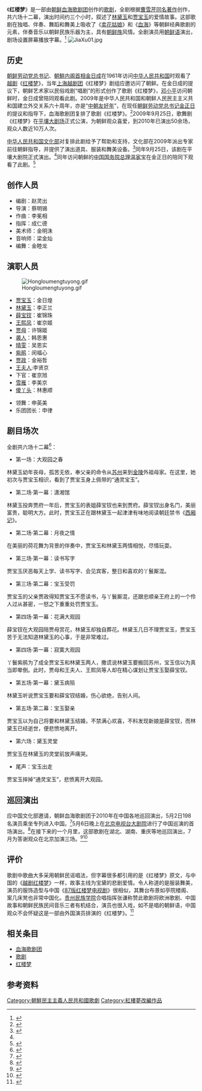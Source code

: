 《'''红楼梦'''》是一部由[[朝鲜人民民主主义共和国|朝鲜]][[血海歌剧团|血海歌剧团]]创作的[[歌剧|歌剧]]，全剧根据[[曹雪芹|曹雪芹]][[红楼梦|同名著作]]创作，共六场十二幕，演出时间约三个小时，叙述了[[林黛玉|林黛玉]]和[[贾宝玉|贾宝玉]]的爱情故事。这部歌剧在独唱、伴奏、舞蹈和舞美上吸收了《[[卖花姑娘|卖花姑娘]]》和《[[血海|血海]]》等朝鲜经典歌剧的元素，伴奏音乐以朝鲜民族乐器为主，具有[[朝鲜族|朝鲜族]]风情。全剧演员用[[朝鲜语|朝鲜语]]演出，剧场设置屏幕播放字幕。<ref name="xinhua">{{cite web | language = zh-hans | publisher = 新华网 | title = 朝鲜《红楼梦》:朝鲜语唱葬花吟 穿着打扮像87版 | url =http://news.xinhuanet.com/2010-05/05/c_1273817.htm  | author = 胡鹤鸣   | date =2010年5月5日  | accessdate =2010年6月22日  }}</ref>
[[File:JiaXu01.jpg|right]]

==历史==
[[朝鲜劳动党总书记|朝鲜劳动党总书记]]、[[朝鲜总理|朝鮮内阁首相]][[金日成|金日成]]在1961年访问[[中华人民共和国|中华人民共和国]]时观看了[[越剧|越剧]]《[[红楼梦_(越剧)|红楼梦]]》，当年[[上海越剧团|上海越剧团]]《红楼梦》剧组应邀访问了朝鲜。在金日成的提议下，朝鲜艺术家以民俗戏剧“唱剧”的形式创作了歌剧《红楼梦》，[[邓小平|邓小平]]访问朝鲜时，金日成曾陪同观看此剧。2009年是中华人民共和国和朝鲜人民民主主义共和国建立外交关系六十周年，亦是“[[中朝友好年|中朝友好年]]”，在现任[[朝鲜劳动党|朝鲜劳动党]][[朝鲜劳动党总书记|总书记]][[金正日|金正日]]的提议和指导下，血海歌剧团复排了歌剧《红楼梦》。<ref>{{cite web | language = zh-hans | publisher = 中国经济网 | title = 朝鲜歌舞剧《红楼梦》将进京 由金正日执导(图) | url = http://www.ce.cn/kjwh/ylmb/ylzl/201004/22/t20100422_21309862.shtml | date = 2010年4月22日 | accessdate = 2010年6月22日 | archive-url = https://web.archive.org/web/20101215133410/http://www.ce.cn/kjwh/ylmb/ylzl/201004/22/t20100422_21309862.shtml | archive-date = 2010年12月15日 | dead-url = yes }}</ref>2009年9月25日，歌舞剧《红楼梦》在[[平壤大剧场|平壤大剧场]]正式公演，为朝鲜观众喜爱，到2010年已演出50余场，观众人数近10万人次。

[[中华人民共和国文化部|中华人民共和国文化部]]对复排此剧给予了帮助和支持，文化部在2009年派出专家前往朝鲜指导，并提供了演出道具、服装和舞美设备。<ref>{{cite web | language = zh-hans | publisher = 新浪网 | title =中方为朝鲜版 《红楼梦》送“嫁妆”  | url =http://news.sina.com.cn/o/2010-06-22/054117688204s.shtml  | date = 2010年6月22日 | accessdate =2010年6月22日  }}</ref>同年9月25日，该剧在平壤大剧院正式演出。<ref name="xinhua"></ref>同年访问朝鲜的[[中华人民共和国国务院|中国国务院]][[中华人民共和国国务院总理|总理]][[温家宝|温家宝]]在金正日的陪同下观看了此剧。<ref>{{cite web | language =zh-hans  | publisher =新浪网  | title =温家宝和金正日一道观看歌剧《红楼梦》 | url = http://news.sina.com.cn/c/2009-10-05/072018780095.shtml |  date =  2009年10月5日  | accessdate = 2010年6月22日 }}</ref>
==创作人员==
*编剧：赵灵出
*导演：蔡明锡
*作曲：李冕相
*指挥：成仁德
*美术师：金明洙
*音响师：梁金灿
*编舞：金睦龙
==演职人员==
[[File:Hongloumengtuyong.gif|thumb]]
*[[贾宝玉|贾宝玉]]：金日煌
*[[林黛玉|林黛玉]]：李正兰
*[[薛宝钗|薛宝钗]]：崔锦珠
*[[王熙凤|王熙凤]]：崔京姬
*[[贾母|贾母]]：许锦姬
*[[袭人|袭人]]：韩恩惠
*[[晴雯|晴雯]]：吴恩实
*[[紫鹃|紫鹃]]：闵福心
*[[贾政|贾政]]：金裕哲
*[[王夫人_(紅樓夢)|王夫人]]:李贤京
*下官：崔京旭
*[[雪雁|雪雁]]：李美京
*[[傻丫头|傻丫头]]：林惠顺


*领舞：申英美
*乐团团长：申律

==剧目场次==
全剧共六场十二幕<ref>{{cite web  | language =zh-hans  | publisher =中国票务在线  | title =朝鲜大型歌剧《红楼梦》  | url =http://www.piao.com.cn/ticket_17530.html  | accessdate =2010年6月22日  | archive-url =https://web.archive.org/web/20100608054016/http://www.piao.com.cn/ticket_17530.html  | archive-date =2010年6月8日  | dead-url =yes  }}</ref>：
*第一场：大观园之春
林黛玉幼年丧母，孤苦无依，奉父亲的命令从[[苏州|苏州]]来到[[南京|金陵]]外祖母家。在这里，她初次与贾宝玉相识，看到了贾宝玉身上佩带的“通灵宝玉”。
*第二场·第一幕：潇湘馆
林黛玉投奔贾府一年后，贾宝玉的表姐薛宝钗也来到贾府。薛宝钗出身名门，美丽富贵，聪明大方。此时，贾宝玉正在跟林黛玉一起津津有味地阅读朝廷禁书《[[西厢记|西厢记]]》。
*第二场·第二幕：月夜之情
在美丽的荷花舞为背景的伴奏中，贾宝玉和林黛玉两情相悦，尽情玩耍。
*第三场·第一幕：读书写字
贾宝玉厌恶每天上学、读书写字、会见宾客，整日和喜欢的丫鬟厮混。
*第三场·第二幕：宝玉受罚
贾宝玉的父亲贾政得知贾宝玉不愿读书，与丫鬟厮混，还跟忠顺亲王府上的一个伶人过从甚密，一怒之下重重处罚贾宝玉。
*第四场·第一幕：花满大观园
薛宝钗在大观园陪贾母赏花，林黛玉却独自葬花。林黛玉几日不理贾宝玉，贾宝玉苦于无法知道林黛玉的心事，于是非常难过。
*第四场·第一幕：寂寞大观园
丫鬟紫鹃为了成全贾宝玉和林黛玉两人，撒谎说林黛玉要搬回苏州，宝玉信以为真当即晕倒。此时，贾母和王夫人、王熙凤等人却在精心谋划让贾宝玉娶薛宝钗。
*第五场·第一幕：黛玉病殒
林黛玉听说贾宝玉要和薛宝钗结婚，伤心欲绝，告别人间。
*第五场·第二幕：宝玉娶亲
贾宝玉以为自己将要和林黛玉结婚，不禁满心欢喜，不料发现新娘是薛宝钗，而林黛玉已经逝世，便悲愤地离开。
*第六场：黛玉灵堂
贾宝玉在林黛玉的灵堂前放声痛哭。
*尾声：宝玉出走
贾宝玉摔掉“通灵宝玉”，悲愤离开大观园。

==巡回演出==
应中国文化部邀请，朝鲜血海歌剧团于2010年在中国各地巡回演出，5月2日198名演员乘坐专列进入中国。<ref>{{cite web | language =zh-hans  | publisher =腾讯网  | title =组图：朝鲜红楼梦剧组演员专列驶入丹东  | url = http://news.qq.com/a/20100503/000077.htm | author = champchen | date = 2010年5月3日 | accessdate = 2010年6月22日 }}</ref>5月6日晚上在[[北京电视台|北京电视台]][[北京电视台大剧院|大剧院]]进行了中国巡演的首场演出。<ref>{{cite web | language = zh-hans | publisher = 网易 | title = 朝鲜歌舞版《红楼梦》首演 | url = http://news.163.com/10/0507/06/662FLE4L00014AED.html | date = 2010-05-07 | accessdate = 2010年6月22日 }}{{Dead link|date=2018年7月 |bot=InternetArchiveBot |fix-attempted=yes }}</ref>在接下来的一个月里，这部歌剧在湖北、湖南、重庆等地巡回演出，7月为答谢观众在北京加演三场。<ref>{{cite web | language =zh-hans  | publisher =中国日报  | title =朝鲜版红楼梦将在湖南内蒙等地巡演一个月(图)| url = http://www.chinadaily.com.cn/hqzx/2010-05/06/content_9817663.htm | date = 2010-05-06 | accessdate =2010年6月22日  }}</ref><ref>{{cite web | language =zh-hans  | publisher =搜狐  | title =朝鲜版《红楼梦》中国巡演将加场 | url = http://news.sohu.com/20100609/n272683634.shtml| author =刘士朋  | date =2010年6月9日| accessdate =2010年6月22日  }}</ref>

== 评价 ==
歌剧中歌曲大多采用朝鲜民谣唱法，但字幕很多都引用的是《红楼梦》原文，与中国的《[[紅樓夢_(越劇)|越剧红楼梦]]》一样，故事主线为宝黛的悲剧爱情。令人称道的是服装舞美，演员的服饰造型与中国《[[红楼梦_(1987年电视剧)|87版红楼梦电视剧]]》很相似，其舞台布景如亭院楼阁、案几床凳也非常中国化。[[贵州民族大学|贵州民族学院]]合唱指挥张谦称赞此歌剧将欧洲歌剧、中国故事和朝鲜民族民间音乐三者有机结合，演员也很入戏，如不是唱的朝鲜语，中国观众不会怀疑这是一部由外国演员排演的《红楼梦》。<ref>{{cite web | language = zh-hans | publisher = 浙江在线 | title=朝鲜歌舞版《红楼梦》中国首演 | url =http://ent.zjol.com.cn/05ent/system/2010/05/07/016584560.shtml| date =2010年5月7日  | accessdate = 2010年11月21日 }}</ref>

==相关条目==
*[[血海歌剧团|血海歌剧团]]
*[[歌剧|歌剧]]
*[[红楼梦|红楼梦]]
==参考资料==
<references />
[[Category:朝鮮民主主義人民共和國歌劇|Category:朝鮮民主主義人民共和國歌劇]]
[[Category:紅樓夢改編作品|Category:紅樓夢改編作品]]